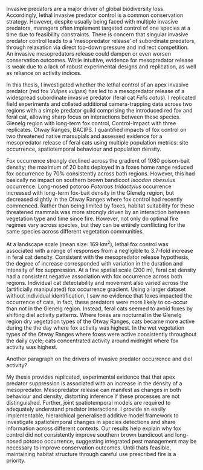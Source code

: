 Invasive predators are a major driver of global biodiversity loss. Accordingly, lethal invasive predator control is a common conservation strategy. However, despite usually being faced with multiple invasive predators, managers often implement targeted control of one species at a time due to feasibility constraints. There is concern that singular invasive predator control leads to a 'mesopredator release' of subordinate predators, through relaxation via direct top-down pressure and indirect competition. An invasive mesopredators release could dampen or even worsen conservation outcomes. While intuitive, evidence for mesopredator release is weak due to a lack of robust experimental designs and replication, as well as reliance on activity indices. 

In this thesis, I investigated whether the lethal control of an apex invasive predator (red fox *Vulpes vulpes*) has led to a mesopredator release of a widespread subordinate invasive predator (feral cat *Felis catus*). I replicated field experiments and collated additional camera-trapping data across two regions with a simple predator guild comprising the introduced red fox and feral cat, allowing sharp focus on interactions between these species. Glenelg region with long-term fox control, Control-Impact with three replicates. Otway Ranges, BACIPS. I quantified impacts of fox control on two threatened native marsupials and assessed evidence for a mesopredator release of feral cats using multiple population metrics: site occurrence, spatiotemporal behaviour and population density. 

Fox occurrence strongly declined across the gradient of 1080 poison-bait density; the maximum of 20 baits deployed in a foxes home range reduced fox occurrence by 70% consistently across both regions. However, this had basically no impact on southern brown bandicoot *Isoodon obesulus* occurrence. Long-nosed potoroo *Potorous tridactylus* occurrence increased with long-term fox-bait density in the Glenelg region, but decreased slightly in the Otway Ranges where fox control had recently commenced. Rather than being limited by foxes, habitat suitability for these threatened mammals was more strongly driven by an interaction between vegetation type and time since fire. However, not only do optimal fire regimes vary across species, but they can be entirely conflicting for the same species across different vegetation communities. 

At a landscape scale (mean size: 169 km^2^), lethal fox control was associated with a range of responses from a negligible to 3.7-fold increase in feral cat density. Consistent with the mesopredator release hypothesis, the degree of increase corresponded with variation in the duration and intensity of fox suppression. At a fine spatial scale (200 m), feral cat density had a consistent negative association with fox occurrence across both regions. Individual cat detectability and movement also varied across the (artificially manipulated) fox occurrence gradient. Using a larger dataset without individual identification, I saw no evidence that foxes impacted the occurrence of cats, in fact, these predators were more likely to co-occur than not in the Glenelg region. Instead, feral cats seemed to avoid foxes by shifting diel activity patterns. Where foxes are nocturnal in the Glenelg region dry vegetation types of the Otway Ranges, cats became more active during the the day where fox activity was highest. In the wet vegetation types of the Otway Ranges where foxes were active consistently throughout the daily cycle; cats concentrated activity around midnight where fox activity was highest.

Another paragraph on the drivers of invasive predator occurrence and diel activity?

My thesis provides replicated, experimental evidence that that apex predator suppression is associated with an increase in the density of a mesopredator. Mesopredator release can manifest as changes in both behaviour and density, distorting inference if these processes are not distinguished. Further, joint spatiotemporal models are required to adequately understand predator interactions. I provide an easily implementable, hierarchical generalised additive model framework to investigate spatiotemporal changes in species detections and share information across different contexts. Our results help explain why fox control did not consistently improve southern brown bandicoot and long-nosed potoroo occurrence, suggesting integrated pest management may be necessary to improve conservation outcomes. Until thats feasible, maintaining habitat structure through careful use prescribed fire is a priority. 